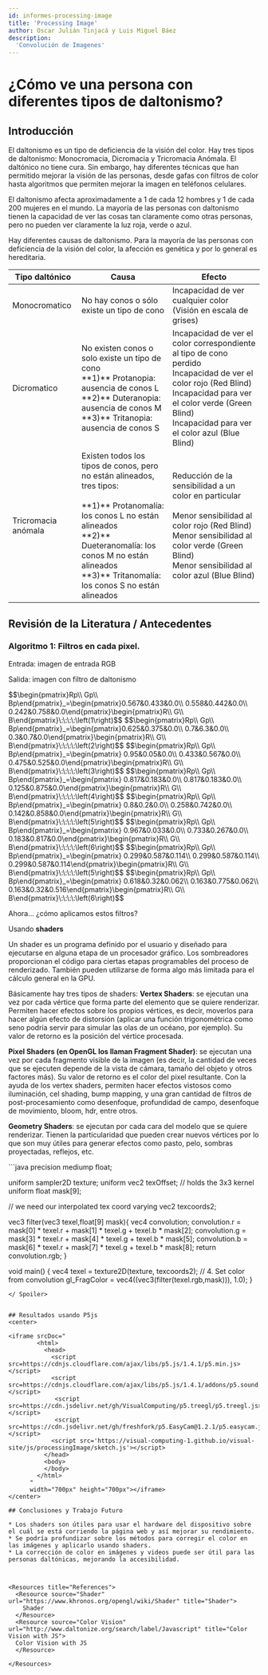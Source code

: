 ```yaml
---
id: informes-processing-image
title: 'Processing Image'
author: Oscar Julián Tinjacá y Luis Miguel Báez
description:
  'Convolución de Imagenes'
---
```

# ¿Cómo ve una persona con diferentes tipos de daltonismo?

## Introducción

El daltonismo es un tipo de deficiencia de la visión del color. Hay tres tipos de daltonismo: Monocromacia, Dicromacia y Tricromacia Anómala. El daltónico no tiene cura. Sin embargo, hay diferentes técnicas que han permitido mejorar la visión de las personas, desde gafas con filtros de color hasta algoritmos que permiten mejorar la imagen en teléfonos celulares.

El daltonismo afecta aproximadamente a 1 de cada 12 hombres y 1 de cada 200 mujeres en el mundo. La mayoría de las personas con daltonismo tienen la capacidad de ver las cosas tan claramente como otras personas, pero no pueden ver claramente la luz roja, verde o azul.

Hay diferentes causas de daltonismo. Para la mayoría de las personas con deficiencia de la visión del color, la afección es genética y por lo general es hereditaria.

<table>
    <thead>
    <tr>
        <th>Tipo daltónico</th>
        <th>Causa</th>
        <th>Efecto</th>
    </tr>
    </thead>
    <tbody>
        <tr>
            <td>Monocromatico</td>
            <td>No hay conos o sólo existe un tipo de cono</td>
            <td>Incapacidad de ver cualquier color (Visión en escala de grises)</td>
        </tr>
        <tr>
            <td>Dicromatico</td>
            <td>No existen conos o solo existe un tipo de cono<br />**1)** Protanopia: ausencia de conos L<br />**2)** Duteranopia: ausencia de conos M<br />**3)** Tritanopia: ausencia de conos S</td>
            <td>Incapacidad de ver el color correspondiente al tipo de cono perdido<br />Incapacidad de ver el color rojo (Red Blind)<br />Incapacidad para ver el color verde (Green Blind)<br />Incapacidad para ver el color azul (Blue Blind)</td>
        </tr>
        <tr>
            <td>Tricromacia anómala</td>
            <td>Existen todos los tipos de conos, pero no están alineados, tres tipos:<br /><br />**1)** Protanomalía: los conos L no están alineados<br />**2)** Dueteranomalía: los conos M no están alineados<br />**3)** Tritanomalía: los conos S no están alineados</td>
            <td>Reducción de la sensibilidad a un color en particular<br /><br />Menor sensibilidad al color rojo (Red Blind)<br />Menor sensibilidad al color verde (Green Blind)<br />Menor sensibilidad al color azul (Blue Blind)</td>
        </tr>
    </tbody>
</table>

## Revisión de la Literatura / Antecedentes

### Algoritmo 1: Filtros en cada pixel.

Entrada: imagen de entrada RGB

Salida: imagen con filtro de daltonismo

<Info title="1) Convierta la imagen RGB con daltonismo usando las siguientes matrices.">
</Info>
<Info title="Para Protanopía.">
</Info>
$$\begin{pmatrix}Rp\\ Gp\\ Bp\end{pmatrix}_=\begin{pmatrix}0.567&0.433&0.0\\ 0.558&0.442&0.0\\ 0.242&0.758&0.0\end{pmatrix}\begin{pmatrix}R\\ G\\ B\end{pmatrix}\:\:\:\:\left(1\right)$$
<Info title="Para Deuteranopía.">
</Info>
$$\begin{pmatrix}Rp\\ Gp\\ Bp\end{pmatrix}_=\begin{pmatrix}0.625&0.375&0.0\\ 0.7&6.3&0.0\\ 0.3&0.7&0.0\end{pmatrix}\begin{pmatrix}R\\ G\\ B\end{pmatrix}\:\:\:\:\left(2\right)$$
<Info title="Para Tritanopía.">
</Info>
$$\begin{pmatrix}Rp\\ Gp\\ Bp\end{pmatrix}_=\begin{pmatrix} 0.95&0.05&0.0\\ 0.433&0.567&0.0\\ 0.475&0.525&0.0\end{pmatrix}\begin{pmatrix}R\\ G\\ B\end{pmatrix}\:\:\:\:\left(3\right)$$
<Info title="Para Protanomalía.">
</Info>
$$\begin{pmatrix}Rp\\ Gp\\ Bp\end{pmatrix}_=\begin{pmatrix} 0.817&0.183&0.0\\ 0.817&0.183&0.0\\ 0.125&0.875&0.0\end{pmatrix}\begin{pmatrix}R\\ G\\ B\end{pmatrix}\:\:\:\:\left(4\right)$$
<Info title="Para Deuteranomalía.">
</Info>
$$\begin{pmatrix}Rp\\ Gp\\ Bp\end{pmatrix}_=\begin{pmatrix} 0.8&0.2&0.0\\ 0.258&0.742&0.0\\ 0.142&0.858&0.0\end{pmatrix}\begin{pmatrix}R\\ G\\ B\end{pmatrix}\:\:\:\:\left(5\right)$$
<Info title="Para Tritanomalía.">
</Info>
$$\begin{pmatrix}Rp\\ Gp\\ Bp\end{pmatrix}_=\begin{pmatrix} 0.967&0.033&0.0\\ 0.733&0.267&0.0\\ 0.183&0.817&0.0\end{pmatrix}\begin{pmatrix}R\\ G\\ B\end{pmatrix}\:\:\:\:\left(6\right)$$
<Info title="Para Acromatopsía.">
</Info>
$$\begin{pmatrix}Rp\\ Gp\\ Bp\end{pmatrix}_=\begin{pmatrix} 0.299&0.587&0.114\\  0.299&0.587&0.114\\ 0.299&0.587&0.114\end{pmatrix}\begin{pmatrix}R\\ G\\ B\end{pmatrix}\:\:\:\:\left(5\right)$$
<Info title="Para Acromatomía.">
</Info>
$$\begin{pmatrix}Rp\\ Gp\\ Bp\end{pmatrix}_=\begin{pmatrix}  0.618&0.32&0.062\\ 0.163&0.775&0.062\\ 0.163&0.32&0.516\end{pmatrix}\begin{pmatrix}R\\ G\\ B\end{pmatrix}\:\:\:\:\left(6\right)$$



Ahora... ¿cómo aplicamos estos filtros?

Usando **shaders**


Un shader es un programa definido por el usuario y diseñado para ejecutarse en alguna etapa de un procesador gráfico. Los sombreadores proporcionan el código para ciertas etapas programables del proceso de renderizado. También pueden utilizarse de forma algo más limitada para el cálculo general en la GPU.

Básicamente hay tres tipos de shaders:
**Vertex Shaders**: se ejecutan una vez por cada vértice que forma parte del elemento que se quiere renderizar. Permiten hacer efectos sobre los propios vértices, es decir, moverlos para hacer algún efecto de distorsión (aplicar una función trigonométrica como seno podría servir para simular las olas de un océano, por ejemplo). Su valor de retorno es la posición del vértice procesada.

**Pixel Shaders (en OpenGL los llaman Fragment Shader)**: se ejecutan una vez por cada fragmento visible de la imagen (es decir, la cantidad de veces que se ejecuten depende de la vista de cámara, tamaño del objeto y otros factores más). Su valor de retorno es el color del pixel resultante. Con la ayuda de los vertex shaders, permiten hacer efectos vistosos como iluminación, cel shading, bump mapping, y una gran cantidad de filtros de post-procesamiento como desenfoque, profundidad de campo, desenfoque de movimiento, bloom, hdr, entre otros.

**Geometry Shaders**: se ejecutan por cada cara del modelo que se quiere renderizar. Tienen la particularidad que pueden crear nuevos vértices por lo que son muy útiles para generar efectos como pasto, pelo, sombras proyectadas, reflejos, etc.



<Spoiler title="filter_color_blindness.frag">
```java
precision mediump float;

uniform sampler2D texture;
uniform vec2 texOffset;
// holds the 3x3 kernel
uniform float mask[9];

// we need our interpolated tex coord
varying vec2 texcoords2;

vec3 filter(vec3 texel,float[9] mask){
  vec4 convolution;
  convolution.r = mask[0] * texel.r + mask[1] * texel.g + texel.b * mask[2];
  convolution.g = mask[3] * texel.r + mask[4] * texel.g + texel.b * mask[5];
  convolution.b = mask[6] * texel.r + mask[7] * texel.g + texel.b * mask[8];
  return convolution.rgb;
}

void main() {
  vec4 texel = texture2D(texture, texcoords2);
  // 4. Set color from convolution
  gl_FragColor = vec4((vec3(filter(texel.rgb,mask))), 1.0); 
}
```
</ Spoiler>


## Resultados usando P5js
<center>

<iframe srcDoc="
        <html>
          <head>
            <script src=https://cdnjs.cloudflare.com/ajax/libs/p5.js/1.4.1/p5.min.js></script>
            <script src=https://cdnjs.cloudflare.com/ajax/libs/p5.js/1.4.1/addons/p5.sound.min.js></script>
             <script src=https://cdn.jsdelivr.net/gh/VisualComputing/p5.treegl/p5.treegl.js></script> 
             <script src=https://cdn.jsdelivr.net/gh/freshfork/p5.EasyCam@1.2.1/p5.easycam.js></script>        
            <script src='https://visual-computing-1.github.io/visual-site/js/processingImage/sketch.js'></script>
          </head>
          <body>
          </body>
        </html>
      "
      width="700px" height="700px"></iframe>
</center>

## Conclusiones y Trabajo Futuro

* Los shaders son útiles para usar el hardware del dispositivo sobre el cuál se está corriendo la página web y así mejorar su rendimiento.
* Se podría profundizar sobre los métodos para corregir el color en las imágenes y aplicarlo usando shaders.
* La corrección de color en imágenes y videos puede ser útil para las personas daltónicas, mejorando la accesibilidad.



<Resources title="References">
  <Resource source="Shader" url="https://www.khronos.org/opengl/wiki/Shader" title="Shader">
    Shader
  </Resource>
  <Resource source="Color Vision" url="http://www.daltonize.org/search/label/Javascript" title="Color Vision with JS">
  Color Vision with JS
  </Resource>
  
</Resources>
